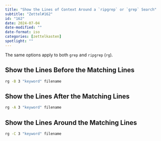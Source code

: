 ```yaml
---
title: "Show the Lines of Context Around a `ripgrep` or `grep` Search"
subtitle: "Zettel#162"
id: "162"
date: 2024-07-04
date-modified: ""
date-format: iso
categories: [zettelkasten]
spotlight: ""
---
```

The same options apply to both `grep` and `ripgrep` (`rg`).

## Show the Lines Before the Matching Lines

```bash
rg -B 3 "keyword" filename
```

## Show the Lines After the Matching Lines

```bash
rg -A 3 "keyword" filename
```

## Show the Lines Around the Matching Lines

```bash
rg -C 3 "keyword" filename
```
